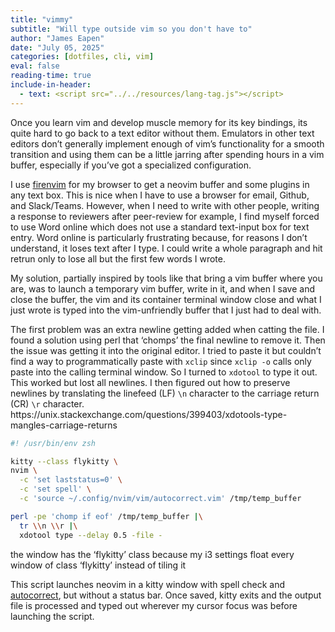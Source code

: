 ```yaml
---
title: "vimmy"
subtitle: "Will type outside vim so you don't have to"
author: "James Eapen"
date: "July 05, 2025"
categories: [dotfiles, cli, vim]
eval: false
reading-time: true
include-in-header:
  - text: <script src="../../resources/lang-tag.js"></script>
---
```


Once you learn vim and develop muscle memory for its key bindings, its quite
hard to go back to a text editor without them. Emulators in other text editors
don't generally implement enough of vim's functionality for a smooth transition
and using them can be a little jarring after spending hours in a vim buffer,
especially if you've got a specialized configuration.

I use [firenvim](https://github.com/glacambre/firenvim) for my browser to get a
neovim buffer and some plugins in any text box. This is nice when I have to use
a browser for email, Github, and Slack/Teams. However, when I need to write with
other people, writing a response to reviewers after peer-review for example, I
find myself forced to use Word online which does not use a standard text-input
box for text entry. Word online is particularly frustrating because, for reasons
I don't understand, it loses text after I type. I could write a whole paragraph
and hit retrun only to lose all but the first few words I wrote.

My solution, partially inspired by tools like that bring a vim buffer where you
are, was to launch a temporary vim buffer, write in it, and when I save and
close the buffer, the vim and its container terminal window close and what I
just wrote is typed into the vim-unfriendly buffer that I just had to deal with.

The first problem was an extra newline getting added when catting the file. I
found a solution using perl that 'chomps' the final newline to remove it. Then
the issue was getting it into the original editor. I tried to paste it but
couldn't find a way to programmatically paste with `xclip` since `xclip -o`
calls only paste into the calling terminal window. So I turned to `xdotool` to
type it out. This worked but lost all newlines. I then figured out how to
preserve newlines by translating the linefeed (LF) `\n` character to the
carriage return (CR) `\r` character.
[https://unix.stackexchange.com/questions/399403/xdotools-type-mangles-carriage-returns]{.aside}

```bash
#! /usr/bin/env zsh

kitty --class flykitty \
nvim \
  -c 'set laststatus=0' \
  -c 'set spell' \
  -c 'source ~/.config/nvim/vim/autocorrect.vim' /tmp/temp_buffer

perl -pe 'chomp if eof' /tmp/temp_buffer |\
  tr \\n \\r |\
  xdotool type --delay 0.5 -file -
```

[the window has the 'flykitty'
class because my i3 settings float every window of class 'flykitty' instead of
tiling it]{.aside} 


This script launches neovim in a kitty window with spell check and
[autocorrect](https://github.com/jamespeapen/dotfiles/blob/master/config/nvim/vim/autocorrect.vim),
but without a status bar. Once saved, kitty exits and the output file is
processed and typed out wherever my cursor focus was before launching the
script.
